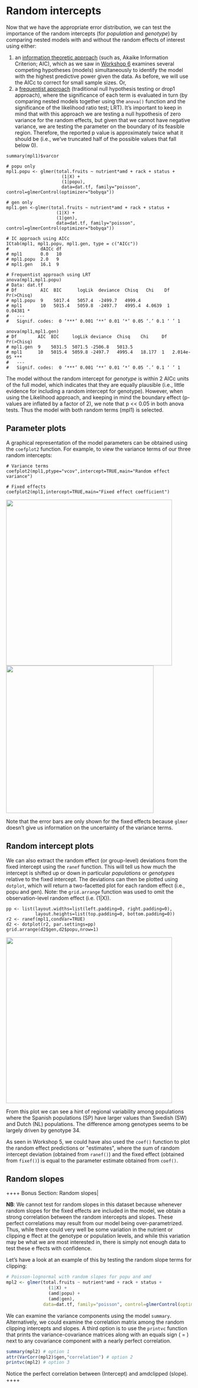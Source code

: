# Random intercepts

Now that we have the appropriate error distribution, we can test the
importance of the random intercepts (for *population* and *genotype*) by
comparing nested models with and without the random effects of interest
using either:

1.  an [information theoretic approach]{.underline} (such as, Akaike
    Information Criterion; AIC), which as we saw in [Workshop
    6](r_workshop6#coding_potential_models_and_model_selection) examines
    several competing hypotheses (models) simultaneously to identify the
    model with the highest predictive power given the data. As before,
    we will use the AICc to correct for small sample sizes. Or,
2.  a [frequentist approach]{.underline} (traditional null hypothesis
    testing or drop1 approach), where the significance of each term is
    evaluated in turn (by comparing nested models together using the
    `anova()` function and the significance of the likelihood ratio
    test; LRT). It's important to keep in mind that with this approach
    we are testing a null hypothesis of zero variance for the random
    effects, but given that we cannot have negative variance, we are
    testing the parameter on the boundary of its feasible region.
    Therefore, the reported p value is approximately twice what it
    should be (i.e., we've truncated half of the possible values that
    fall below 0).

``` {.rsplus|}
summary(mpl1)$varcor

# popu only
mpl1.popu <- glmer(total.fruits ~ nutrient*amd + rack + status + 
                     (1|X) +
                     (1|popu), 
                     data=dat.tf, family="poisson", control=glmerControl(optimizer="bobyqa"))

# gen only
mpl1.gen <-glmer(total.fruits ~ nutrient*amd + rack + status + 
                   (1|X) +
                   (1|gen), 
                   data=dat.tf, family="poisson", control=glmerControl(optimizer="bobyqa"))

# IC approach using AICc
ICtab(mpl1, mpl1.popu, mpl1.gen, type = c("AICc"))
#            dAICc df
# mpl1       0.0   10
# mpl1.popu  2.0   9 
# mpl1.gen   16.1  9 

# Frequentist approach using LRT
anova(mpl1,mpl1.popu)
# Data: dat.tf
# Df         AIC  BIC      logLik  deviance  Chisq   Chi    Df    Pr(>Chisq)  
# mpl1.popu  9    5017.4   5057.4  -2499.7   4999.4                           
# mpl1       10   5015.4   5059.8  -2497.7   4995.4  4.0639  1    0.04381 *
#   ---
#   Signif. codes:  0 ‘***’ 0.001 ‘**’ 0.01 ‘*’ 0.05 ‘.’ 0.1 ‘ ’ 1

anova(mpl1,mpl1.gen)
# Df        AIC  BIC     logLik deviance  Chisq    Chi     Df   Pr(>Chisq)    
# mpl1.gen  9    5031.5  5071.5 -2506.8   5013.5                             
# mpl1      10   5015.4  5059.8 -2497.7   4995.4   18.177  1   2.014e-05 ***
#   ---
#   Signif. codes:  0 ‘***’ 0.001 ‘**’ 0.01 ‘*’ 0.05 ‘.’ 0.1 ‘ ’ 1
```

The model without the random intercept for *genotype* is within 2 AICc
units of the full model, which indicates that they are equally plausible
(i.e., little evidence for including a random intercept for genotype).
However, when using the Likelihood approach, and keeping in mind the
boundary effect (p-values are inflated by a factor of 2), we note that p
\<\< 0.05 in both anova tests. Thus the model with both random terms
(mpl1) is selected.

## Parameter plots

A graphical representation of the model parameters can be obtained using
the `coefplot2` function. For example, to view the variance terms of our
three random intercepts:

``` {.rsplus|}
# Variance terms
coefplot2(mpl1,ptype="vcov",intercept=TRUE,main="Random effect variance")

# Fixed effects
coefplot2(mpl1,intercept=TRUE,main="Fixed effect coefficient")
```

![](images//glmm_coefplot_int.png){width="450"}
![](images//glmm_coefplot_pars.png){width="400"}

Note that the error bars are only shown for the fixed effects because
`glmer` doesn't give us information on the uncertainty of the variance
terms.

## Random intercept plots

We can also extract the random effect (or group-level) deviations from
the fixed intercept using the `ranef` function. This will tell us how
much the intercept is shifted up or down in particular *populations* or
*genotypes* relative to the fixed intercept. The deviations can then be
plotted using `dotplot`, which will return a two-facetted plot for each
random effect (i.e., popu and gen). Note: the `grid.arrange` function
was used to omit the observation-level random effect (i.e. (1\|X)).

``` {.rsplus|}
pp <- list(layout.widths=list(left.padding=0, right.padding=0),
           layout.heights=list(top.padding=0, bottom.padding=0))
r2 <- ranef(mpl1,condVar=TRUE)
d2 <- dotplot(r2, par.settings=pp)
grid.arrange(d2$gen,d2$popu,nrow=1)
```

![](images//glmm_dtoplot.png){.align-center width="450"}

From this plot we can see a hint of regional variability among
populations where the Spanish populations (SP) have larger values than
Swedish (SW) and Dutch (NL) populations. The difference among genotypes
seems to be largely driven by genotype 34.

As seen in Workshop 5, we could have also used the `coef()` function to
plot the random effect predictions or \"estimates\", where the sum of
random intercept deviation (obtained from `ranef()`) and the fixed
effect (obtained from `fixef()`) is equal to the parameter estimate
obtained from `coef()`.

## Random slopes

++++ Bonus Section: Random slopes\|

**NB**: We cannot test for random slopes in this dataset because
whenever random slopes for the fixed effects are included in the model,
we obtain a strong correlation between the random intercepts and slopes.
These perfect correlations may result from our model being
over-parametrized. Thus, while there could very well be some variation
in the nutrient or clipping e ffect at the genotype or population
levels, and while this variation may be what we are most interested in,
there is simply not enough data to test these e ffects with confidence.

Let's have a look at an example of this by testing the random slope
terms for clipping:

```r
# Poisson-lognormal with random slopes for popu and amd
mpl2 <- glmer(total.fruits ~ nutrient*amd + rack + status + 
                (1|X) +
                (amd|popu) +
                (amd|gen),
              data=dat.tf, family="poisson", control=glmerControl(optimizer="bobyqa"))
```

We can examine the variance components using the model `summary`.
Alternatively, we could examine the correlation matrix among the random
clipping intercepts and slopes. A third option is to use the `printvc`
function that prints the variance-covariance matrices along with an
equals sign ( = ) next to any covariance component with a nearly perfect
correlation.

```r
summary(mpl2) # option 1
attr(VarCorr(mpl2)$gen,"correlation") # option 2
printvc(mpl2) # option 3
```

Notice the perfect correlation between (Intercept) and amdclipped
(slope). ++++

